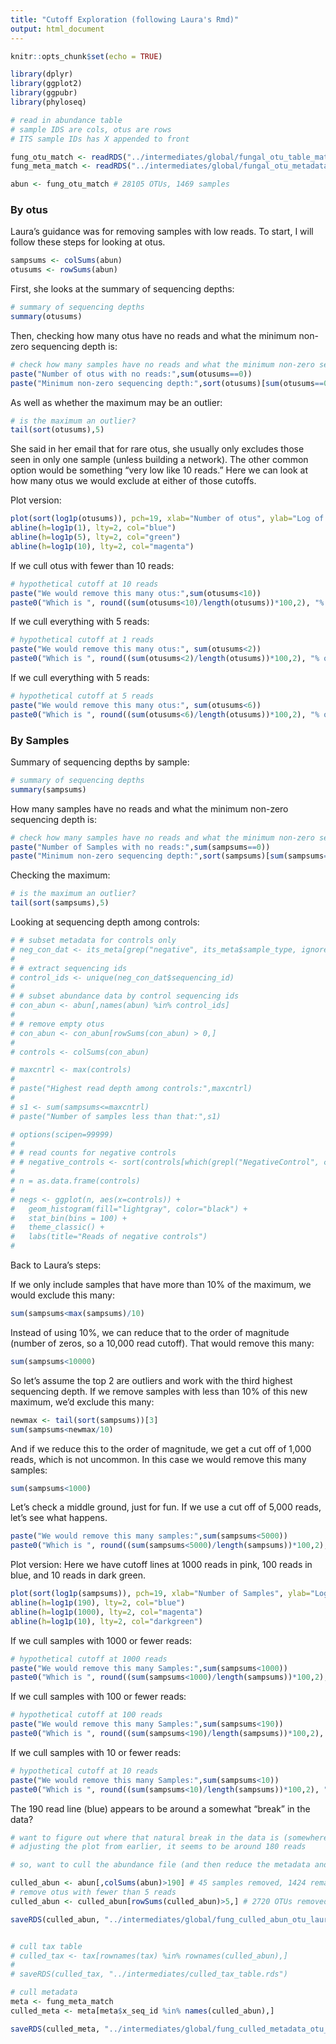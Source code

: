 ```yaml
---
title: "Cutoff Exploration (following Laura's Rmd)"
output: html_document
---
```


```r
knitr::opts_chunk$set(echo = TRUE)
```

```r

library(dplyr)
library(ggplot2)
library(ggpubr)
library(phyloseq)

```


```r

# read in abundance table
# sample IDS are cols, otus are rows
# ITS sample IDs has X appended to front

fung_otu_match <- readRDS("../intermediates/global/fungal_otu_table_matched_up.rds")
fung_meta_match <- readRDS("../intermediates/global/fungal_otu_metadata_matched_up.rds")

abun <- fung_otu_match # 28105 OTUs, 1469 samples

```

### By otus

Laura's guidance was for removing samples with low reads. To start, I will follow these steps for looking at otus.

```r
sampsums <- colSums(abun)
otusums <- rowSums(abun)
```


First, she looks at the summary of sequencing depths:

```r
# summary of sequencing depths
summary(otusums)

```


Then, checking how many otus have no reads and what the minimum non-zero sequencing depth is:

```r

# check how many samples have no reads and what the minimum non-zero sequencing depth is
paste("Number of otus with no reads:",sum(otusums==0))
paste("Minimum non-zero sequencing depth:",sort(otusums)[sum(otusums==0)+1])

```

As well as whether the maximum may be an outlier:
```r
# is the maximum an outlier?
tail(sort(otusums),5)
```


She said in her email that for rare otus, she usually only excludes those seen in only one sample (unless building a network). The other common option would be something "very low like 10 reads." Here we can look at how many otus we would exclude at either of those cutoffs.

Plot version:

```r

plot(sort(log1p(otusums)), pch=19, xlab="Number of otus", ylab="Log of Reads", main="otus by read abundance with cutoffs set at 1, 5, and 10 reads")
abline(h=log1p(1), lty=2, col="blue")
abline(h=log1p(5), lty=2, col="green")
abline(h=log1p(10), lty=2, col="magenta")
```


If we cull otus with fewer than 10 reads:
```r
# hypothetical cutoff at 10 reads
paste("We would remove this many otus:",sum(otusums<10))
paste0("Which is ", round((sum(otusums<10)/length(otusums))*100,2), "% of otus")
```

If we cull everything with 5 reads:
```r
# hypothetical cutoff at 1 reads
paste("We would remove this many otus:", sum(otusums<2))
paste0("Which is ", round((sum(otusums<2)/length(otusums))*100,2), "% of otus")
```
If we cull everything with 5 reads:
```r
# hypothetical cutoff at 5 reads
paste("We would remove this many otus:", sum(otusums<6))
paste0("Which is ", round((sum(otusums<6)/length(otusums))*100,2), "% of otus")
```

### By Samples

Summary of sequencing depths by sample:

```r
# summary of sequencing depths
summary(sampsums)

```


How many samples have no reads and what the minimum non-zero sequencing depth is:

```r

# check how many samples have no reads and what the minimum non-zero sequencing depth is
paste("Number of Samples with no reads:",sum(sampsums==0))
paste("Minimum non-zero sequencing depth:",sort(sampsums)[sum(sampsums==0)+1])

```

Checking the maximum:
```r
# is the maximum an outlier?
tail(sort(sampsums),5)
```


Looking at sequencing depth among controls:

```r

# # subset metadata for controls only
# neg_con_dat <- its_meta[grep("negative", its_meta$sample_type, ignore.case = T),]
# 
# # extract sequencing ids
# control_ids <- unique(neg_con_dat$sequencing_id)
# 
# # subset abundance data by control sequencing ids
# con_abun <- abun[,names(abun) %in% control_ids]
# 
# # remove empty otus
# con_abun <- con_abun[rowSums(con_abun) > 0,]
# 
# controls <- colSums(con_abun)

```

```r

# maxcntrl <- max(controls)
# 
# paste("Highest read depth among controls:",maxcntrl)
# 
# s1 <- sum(sampsums<=maxcntrl)
# paste("Number of samples less than that:",s1)

```

```r

# options(scipen=99999)
# 
# # read counts for negative controls
# # negative_controls <- sort(controls[which(grepl("NegativeControl", con_dat$sample_type))])
# 
# n = as.data.frame(controls)
# 
# negs <- ggplot(n, aes(x=controls)) +
#   geom_histogram(fill="lightgray", color="black") +
#   stat_bin(bins = 100) +
#   theme_classic() +
#   labs(title="Reads of negative controls")
#   

```

Back to Laura's steps:

If we only include samples that have more than 10% of the maximum, we would exclude this many:
```r
sum(sampsums<max(sampsums)/10)
```

Instead of using 10%, we can reduce that to the order of magnitude (number of zeros, so a 10,000 read cutoff). That would remove this many:
```r
sum(sampsums<10000)
```

So let's assume the top 2 are outliers and work with the third highest sequencing depth. If we remove samples with less than 10% of this new maximum, we'd exclude this many:
```r
newmax <- tail(sort(sampsums))[3]
sum(sampsums<newmax/10)
```

And if we reduce this to the order of magnitude, we get a cut off of 1,000 reads, which is not uncommon. In this case we would remove this many samples:
```r
sum(sampsums<1000)
```

Let's check a middle ground, just for fun. If we use a cut off of 5,000 reads, let's see what happens.
```r
paste("We would remove this many samples:",sum(sampsums<5000))
paste0("Which is ", round((sum(sampsums<5000)/length(sampsums))*100,2), "% of samples")
```

Plot version:
Here we have cutoff lines at 1000 reads in pink, 100 reads in blue, and 10 reads in dark green.
```r
plot(sort(log1p(sampsums)), pch=19, xlab="Number of Samples", ylab="Log of Reads", main="Samples by read abundance with cutoffs set at 1000, 100, and 10 reads")
abline(h=log1p(190), lty=2, col="blue")
abline(h=log1p(1000), lty=2, col="magenta")
abline(h=log1p(10), lty=2, col="darkgreen")
```



If we cull samples with 1000 or fewer reads:
```r
# hypothetical cutoff at 1000 reads
paste("We would remove this many Samples:",sum(sampsums<1000))
paste0("Which is ", round((sum(sampsums<1000)/length(sampsums))*100,2), "% of Samples")
```

If we cull samples with 100 or fewer reads:
```r
# hypothetical cutoff at 100 reads
paste("We would remove this many Samples:",sum(sampsums<190))
paste0("Which is ", round((sum(sampsums<190)/length(sampsums))*100,2), "% of Samples")
```

If we cull samples with 10 or fewer reads:
```r
# hypothetical cutoff at 10 reads
paste("We would remove this many Samples:",sum(sampsums<10))
paste0("Which is ", round((sum(sampsums<10)/length(sampsums))*100,2), "% of Samples")
```


The 190 read line (blue) appears to be around a somewhat "break" in the data? 



```r

# want to figure out where that natural break in the data is (somewhere around 100 reads per sample)
# adjusting the plot from earlier, it seems to be around 180 reads

# so, want to cull the abundance file (and then reduce the metadata and tax files by samples or otus that are no longer there)

culled_abun <- abun[,colSums(abun)>190] # 45 samples removed, 1424 remain
# remove otus with fewer than 5 reads
culled_abun <- culled_abun[rowSums(culled_abun)>5,] # 2720 OTUs removed, 25385 remain

saveRDS(culled_abun, "../intermediates/global/fung_culled_abun_otu_lauras_method_post_matchup.rds")


# cull tax table
# culled_tax <- tax[rownames(tax) %in% rownames(culled_abun),]
# 
# saveRDS(culled_tax, "../intermediates/culled_tax_table.rds")

# cull metadata
meta <- fung_meta_match
culled_meta <- meta[meta$x_seq_id %in% names(culled_abun),]

saveRDS(culled_meta, "../intermediates/global/fung_culled_metadata_otu_lauras_method_post_matchup.rds")


```








